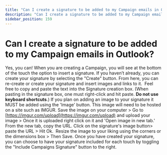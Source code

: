 ```yaml
---
title: "Can I create a signature to be added to my Campaign emails in Outlook?"
description: "Can I create a signature to be added to my Campaign emails in Outlook?"
sidebar_position: 159
---
```


# Can I create a signature to be added to my Campaign emails in Outlook?

Yes, you can! When you are creating a Campaign, you will see at the bottom of the touch the option to insert a signature. If you haven’t already, you can create your signature by selecting the "Create" button. From here, you can re-create or create your signature and insert images and links to it. 
Feel free to copy and paste the text into the Signature creation box. (When pasting in the signature box, one must right-click and hit paste. **Do not use keyboard shortcuts**.)
If you plan on adding an image to your signature it MUST be added using the 'Image' button. This image will need to be hosted on a site such as IMGUR.
Save the image on your computer &gt; Go to [https://imgur.com/upload](https://imgur.com/upload) and upload your image &gt; Once it is uploaded right click on it and 'Open image in new tab.'
From the new tab, copy the URL.
Click on the signature's image button&gt; paste the URL &gt; Hit Ok. 
Resize the image to your liking using the corners or the dimensions box &gt; Then Save.
Once you have created your signature, you can choose to have your signature included for each touch by toggling the "Include Campaigns Signature" button to the right.
